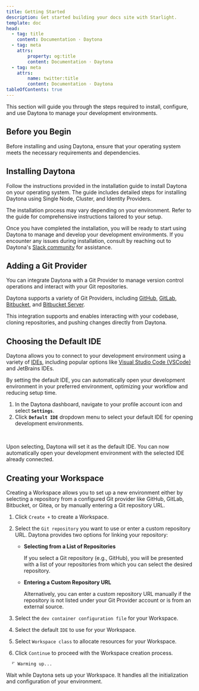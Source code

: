 ```yaml
---
title: Getting Started
description: Get started building your docs site with Starlight.
template: doc
head:
  - tag: title
    content: Documentation · Daytona
  - tag: meta
    attrs:
        property: og:title
        content: Documentation · Daytona
  - tag: meta
    attrs:
        name: twitter:title
        content: Documentation · Daytona
tableOfContents: true
---
```



This section will guide you through the steps required to install, configure, and use Daytona to manage your development environments.

## Before you Begin

Before installing and using Daytona, ensure that your operating system meets the necessary requirements and dependencies. 

## Installing Daytona

Follow the instructions provided in the installation guide to install Daytona on your operating system. The guide includes detailed steps for installing Daytona using Single Node, Cluster, and Identity Providers.

The installation process may vary depending on your environment. Refer to the guide for comprehensive instructions tailored to your setup.

<DocumentList>
<DocumentListItem
    title="Single Node Installation"
    href="/installation/single-node"
  />
  <DocumentListItem
    title="Cluster Installation"
    href="/installation/cluster"
  />
  <DocumentListItem
    title="Identity Providers Installation"
    href="/installation/idps"
  />
</DocumentList>

Once you have completed the installation, you will be ready to start using Daytona to manage and develop your development environments. If you encounter any issues during installation, consult by reaching out to Daytona's [Slack community](https://go.daytona.io/slack) for assistance.

## Adding a Git Provider

You can integrate Daytona with a Git Provider to manage version control operations and interact with your Git repositories.

Daytona supports a variety of Git Providers, including [GitHub](/configuration/git-providers/#github), [GitLab](/configuration/git-providers/#gitlab), [Bitbucket](/configuration/git-providers/#bitbucket), and [Bitbucket Server](/configuration/git-providers/#bitbucket-server).

This integration supports and enables interacting with your codebase, cloning repositories, and pushing changes directly from Daytona.

<CardGrid gridNumber={3} mobileGridNumber={1} colsMinWidth='150px' colsMinWidthMobile='100px'>
    <TitleCard icon={githubLogo} title="GitHub" link="/configuration/git-providers#github" imageAlt="'GitHub logo"/>
    <TitleCard icon={gitlabLogo} title="GitLab" link="/configuration/git-providers#gitlab" imageAlt="GitLab logo"/>
    <TitleCard icon={bitbucketLogo} title="Bitbucket" link="/configuration/git-providers#bitbucket" imageAlt="BitBucket logo"/>
</CardGrid>

<DocumentList>
<DocumentListItem
    title="Add a Git Provider"
    subtitle="Learn how to add a Git Provider to Daytona and start managing your repositories effectively."
    href="/configuration/git-providers#add-a-git-provider"
    expanded
  />
</DocumentList>

## Choosing the Default IDE

Daytona allows you to connect to your development environment using a variety of [IDEs](/usage/ide/), including popular options like [Visual Studio Code (VSCode)](/usage/ide/#vs-code) and JetBrains IDEs.

By setting the default IDE, you can automatically open your development environment in your preferred environment, optimizing your workflow and reducing setup time.

1. In the Daytona dashboard, navigate to your profile account icon and select **`Settings`**.
2. Click **`Default IDE`** dropdown menu to select your default IDE for opening development environments.

<br />

<CardGrid gridNumber={9} mobileGridNumber={2} colsMinWidth='16px' colsMinWidthMobile='98px'>
  <ImageCard icon={VSlogo} link="/usage/ide#vs-code" imageAlt="Visual Studio logo" />
  <ImageCard imageDark={PClogo} link="/usage/ide#jetbrains-pycharm-professional" imageAlt="PyCharm logo" />
  <ImageCard imageDark={IJlogo} link="/usage/ide#jetbrains-intellij-idea-ultimate" imageAlt="IntelliJ logo" />
  <ImageCard imageDark={WSlogo} link="/usage/ide#jetbrains-webstorm" imageAlt="WebStorm logo" />
  <ImageCard imageDark={GOlogo} link="/usage/ide#jetbrains-goland" imageAlt="GoLand logo" />
  <ImageCard imageDark={CLlogo} link="/usage/ide#jetbrains-clion" imageAlt="CLion logo" />
  <ImageCard imageDark={RDlogo} link="/usage/ide#jetbrains-rider" imageAlt="Rider logo" />
  <ImageCard imageDark={RMlogo} link="/usage/ide#jetbrains-rubymine" imageAlt="RubyMine logo"/>
</CardGrid>

Upon selecting, Daytona will set it as the default IDE. You can now automatically open your development environment with the selected IDE already connected.

<DocumentList>
<DocumentListItem
    title="Set Default IDE"
    subtitle="Learn how to set your default IDE to automatically open your development environment."
    href="/usage/ide#set-the-default-ide"
    expanded
  />
</DocumentList>

## Creating your Workspace

Creating a Workspace allows you to set up a new environment either by selecting a repository from a configured Git provider like GitHub, GitLab, Bitbucket, or Gitea, or by manually entering a Git repository URL.

1. Click `Create +` to create a Workspace.

2. Select the `Git repository` you want to use or enter a custom repository URL. Daytona provides two options for linking your repository:

   - **Selecting from a List of Repositories**

     If you select a Git repository (e.g., GitHub), you will be presented with a list of your repositories from which you can select the desired repository.

   - **Entering a Custom Repository URL**

     Alternatively, you can enter a custom repository URL manually if the repository is not listed under your Git Provider account or is from an external source.

3. Select the `dev container configuration file` for your Workspace.

4. Select the default `IDE` to use for your Workspace.

5. Select `Workspace class` to allocate resources for your Workspace.

6. Click `Continue` to proceed with the Workspace creation process.

  ```text
    ⠋ Warming up...
  ```

  Wait while Daytona sets up your Workspace. It handles all the initialization and configuration of your environment.

<DocumentList>
<DocumentListItem
    title="Create a Workspace"
    subtitle="Learn how to create your Workspace using Daytona."
    href="/usage/workspaces#create-a-workspace"
    expanded
  />
</DocumentList>